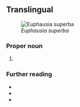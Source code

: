 ==Translingual==
[[File:Antarctic_krill_(Euphausia_superba).jpg|thumb|''Euphausia superba'']]
===Proper noun===
{{taxoninfl|i=1|g=f|head=[[Euphausia]] {{epinew|superbus|superba|la}}}}

# {{taxon|species|family|Euphausiidae|the {{vern|Antarctic krill}}, the most abundant species of [[krill]], marine [[crustacean]] [[plankton]], food for [[whale]]s, [[penguin]]s, fish, seals and birds, and keystone organism of the Antarctic ecosystem}}

===Further reading===
* {{pedia}}
* {{specieslite}}
* {{comcatlite}}